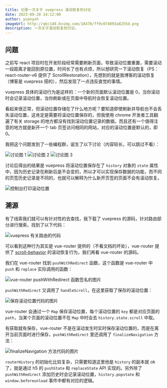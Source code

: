 ```yaml
---
title: 记录一次关于 vuepress 滚动恢复的讨论
date: 2023-09-28 14:12:00
author: yuanyxh
imageUrl: http://qkc148.bvimg.com/18470/ff9c074093a8255d.png
description: 一次关于滚动恢复的讨论。
---
```


## 问题

之前写 react 项目时在开发阶段经常需要刷新页面，导致滚动位置重置，需要滚动一段距离才能回到原位置，时间长了也有点烦，所以想研究一下滚动恢复（PS：react-router-v6 提供了 ScrollRestoration），先想到的就是我博客的滚动恢复（博客是 vuepress 搭的），然后发现了一点违反直觉的事情。

vuepress 具体的滚动行为是这样的：一个新的页面默认滚动位置是 0，当你滚动时会记录滚动位置，当你刷新或在页面中导航时会恢复滚动位置。

看起来很正常，但滚动位置存储在了什么地方呢？要知道即使刷新并导航也不会丢失滚动位置，这肯定是需要将滚动位置保存的，但我使用 chrome 开发者工具翻遍了有关 storage 的地方都没有找到滚动位置记录的数据。而且还有一个值得注意的地方就是新开一个 tab 页签访问相同的网站，对应的滚动位置是默认的，即 0。

我把这个问题发到了一些编程群，诞生了以下讨论（内容较长，可以跳过不看）：

<Image url='http://qkc148.bvimg.com/18470/21c7c4f6b8407973.jpg' width={712} height={14356} alt='讨论图 1' />

<Image url='http://qkc148.bvimg.com/18470/53e20556118ae5c0.jpg' width={1024} height={10006} alt='讨论图 2' />

<Image url='http://qkc148.bvimg.com/18470/359c388d57519b81.png' width={1080} height={5846} alt='讨论图 3' />

讨论后得出的结果是 vuepress 将滚动位置保存在了 `history` 对象的 `state` 属性中，因为历史记录在刷新后是不会变的，所以才可以实现保存数据的功能，而不同的页签历史记录是不同的，也就可以解释为什么新开页签的页面不会有滚动恢复。

<Image url='http://qkc148.bvimg.com/18470/c7cc7b4132ab682e.png' width={1366} height={386} alt='控制台打印滚动位置' />

## 溯源

有了线索我们就可以有针对性的去查找，我下载了 vuepress 的源码，针对路由部分进行搜索，找到了以下代码：

<Image url='http://qkc148.bvimg.com/18470/86be23928e48ad40.png' width={492} height={415} alt='vuepress 有关路由的代码' />

可以看到这种行为其实是 vue-router 提供的（不看文档的坏处），vue-router 提供了 [scroll-behavior] 的滚动恢复行为，我们再看 vue-router 的源码。

我们在 vue-router 找到 `pushWithRedirect` 函数，这个函数是 vue-router 中 `push` 和 `replace` 实际调用的函数：

<Image url='http://qkc148.bvimg.com/18470/07210775f147e664.png' width={479} height={99} alt='vue-router pushWithRedirect 函数签名的图片' />

`pushWithRedirect` 又调用了 `handleScroll`，在这里获取了保存的滚动位置：

<Image url='http://qkc148.bvimg.com/18470/7174051e9000aa10.png' width={630} height={435} alt='保存滚动位置代码的图片' />

vue-router 会通过一个 `Map` 保存滚动位置，每个滚动位置的 `key` 都是对应页面的 `path`，当某个页面的滚动位置不在 `Map` 中时会去 `history.state.scroll` 中取。

有获取就有保存，vue-router 不是在滚动发生时实时保存滚动位置的，而是在离开当前页面时进行保存，`pushWithRedirect` 里还调用了 `finalizeNavigation` 方法：

<Image url='http://qkc148.bvimg.com/18470/346d1245a59cf92f.png' width={776} height={586} alt='finalizeNavigation 方法代码的图片' />

`routerHistory` 的初始化比较复杂，只需要知道这里他是 `history` 的副本就 ok 了，就是通过 h5 的 `pushState` 和 `replaceState` API 实现的。另外除了 `pushWithRedirect` 添加历史时会记录滚动位置，`history.popstate` 和 `window.beforeunload` 事件中都有对应的逻辑。

[scroll-behavior]: https://router.vuejs.org/zh/guide/advanced/scroll-behavior.html
